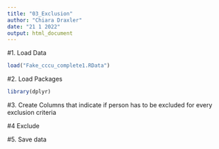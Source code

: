 ```yaml
---
title: "03_Exclusion"
author: "Chiara Draxler"
date: "21 1 2022"
output: html_document
---
```


#1. Load Data
```r

load("Fake_cccu_complete1.RData")
```

#2. Load Packages

```r
library(dplyr)
```

#3. Create Columns that indicate if person has to be excluded for every exclusion criteria 

#4 Exclude


#5. Save data 